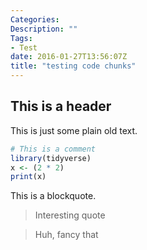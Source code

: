 ```yaml
---
Categories:
Description: ""
Tags:
- Test
date: 2016-01-27T13:56:07Z
title: "testing code chunks"
---
```


## This is a header

This is just some plain old text. 

```r
# This is a comment
library(tidyverse)
x <- (2 * 2)
print(x)
```

This is a blockquote. 

>  Interesting quote


>  Huh, fancy that



